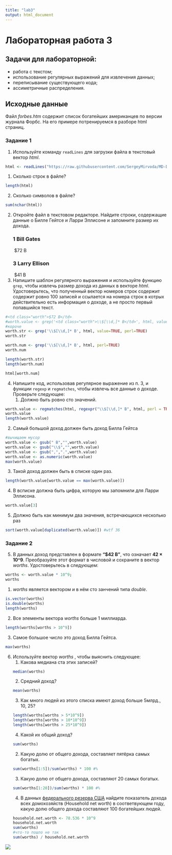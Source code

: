 ```yaml
---
title: "lab3"
output: html_document
---
```


# Лабораторная работа 3
## Задачи для лабораторной: 
* работа с текстом;
* использование регулярных выражений для извлечения данных;
* переписывание существующего кода;
* ассиметричные распределения.

## Исходные данные
Файл _forbes.htm_ содержит список богатейших американцев по версии журнала Форбс.
На его примере потренируемся в разборе html страниц.

### Задание 1
1. Используйте команду ``readLines`` для загрузки файла в текстовый вектор _html_.
```r
html <- readLines("https://raw.githubusercontent.com/SergeyMirvoda/MD-DA-2017/master/data/forbes.htm");
```
   1. Сколько строк в файле?
```r
length(html)
```
   2. Сколько символов в файле?
```r
sum(nchar(html))
```
2. Откройте файл в текстовом редакторе. Найдите строки, содержащие данные о Билле Гейтсе и Ларри Эллисоне и запомните размер их дохода.
<h3>1 Bill Gates</h3>
<img src="http://i.forbesimg.com/media/lists/people/bill-gates_50x50.jpg" alt="">
<td class="worth">$72 B</td>
<h3>3 Larry Ellison</h3>
<img src="http://i.forbesimg.com/media/lists/people/larry-ellison_50x50.jpg" alt="">
<td class="worth">$41 B</td>



3. Напишите шаблон регулярного выражения и используйте функцию ``grep``, чтобы извлечь размер дохода из данных в векторе _html_.
Удостоверьтесь, что полученный вектор номеров строк содержит содержит ровно 100 записей и ссылается на номера строк в котрых действительно есть
информация о доходе, а не просто первый попавшийся текст.
```r
#<td class="worth">$72 B</td>
#worth.value <- grep('<td class="worth">\\$[\\d,]* B</td>', html, value=TRUE, perl=TRUE)
#короче
worth.str <- grep('\\$[\\d,]* B', html, value=TRUE, perl=TRUE)
worth.str

worth.num <- grep('\\$[\\d,]* B', html, perl=TRUE)
worth.num

length(worth.str)
length(worth.num)

html[worth.num]

```
4. Напишите код, использовав регулярное выражение из п. 3, и функции ``regexp`` и ``regmatches``, чтобы извлечь все данные о доходе.
Проверьте следующее:
   1. Должно быть ровно сто значений.
 
```r
worth.value <- regmatches(html, regexpr("\\$[\\d,]* B", html, perl = TRUE))
worth.value
length(worth.value)
```
   2. Самый большой доход должен быть доход Билла Гейтса
```r
#вычищаем мусор
worth.value <- gsub(" B","",worth.value)
worth.value <- gsub("\\$","",worth.value)
worth.value <- gsub(",",".",worth.value)
worth.value <- as.numeric(worth.value)
max(worth.value)
```
   3. Такой доход должен быть в списке один раз.
```r
length(worth.value[worth.value == max(worth.value)])
```
   4. В всписке должна быть цифра, которую мы запомнили для Ларри Эллисона.
```r
worth.value[3]
```
   5. Должно быть как минимум два значения, встречающихся несколько раз
```r
sort(worth.value[duplicated(worth.value)]) #wtf 36
```

### Задание 2
5. В данных доход представлен в формате **"$42 B"**, что означает **42 × 10^9**.
Преобразуйте этот формат в числовой и сохраните в вектор _worths_. Удостоверьтесь в следующем:
```r
worths <- worth.value * 10^9;
worths
```
   1. _worths_ является вектором и в нём сто занчений типа _double_.
```r
is.vector(worths)
is.double(worths)
length(worths)

```
   2. Все элементы вектора _worths_ больше 1 миллиарда.
```r
length(worths[worths > 10^9])
```
   3. Самое большое число это доход Билла Гейтса.
```r
max(worths)
```
6. Используйте вектор _worths_ , чтобы выяснить следующее:
   1. Какова медиана ста этих записей?
```r
median(worths)
```
   2. Средний доход?
```r
mean(worths)
```
   3. Как много людей из этого списка имеют доход больше 5млрд., 10, 25? 
```r
length(worths[worths > 5*10^9])
length(worths[worths > 10*10^9])
length(worths[worths > 25*10^9])
```
   4. Какой их общий доход?
```r
sum(worths)
```
   2. Какую долю от общего дохода, составляет пятёрка самых богатых.
```r
sum(worths[1:5])/sum(worths) * 100 #%
```
   3. Какую долю от общего дохода, составляют 20 самых богатых.
```r
sum(worths[1:20])/sum(worths) * 100 #%
```
   4. В данных [федерального резерва США](https://www.federalreserve.gov/releases/z1/current/z1.pdf) найдите
   показатель дохода всех домохозяйств (Household net worth) в соответвующем году, какую долю
   общего дохода составляют 100 богатейших людей. 
```r
household.net.worth <- 78.536 * 10^9
household.net.worth
sum(worths)
#что-то пошло не так
sum(worths) / household.net.worth 
```

![](https://pbs.twimg.com/profile_images/839795597028700161/bhNo6ymR_400x400.jpg)